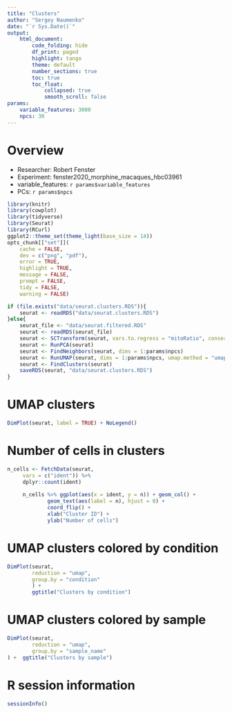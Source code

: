 ```yaml
---
title: "Clusters"
author: "Sergey Naumenko"
date: "`r Sys.Date()`"
output:
    html_document:
        code_folding: hide
        df_print: paged
        highlight: tango
        theme: default
        number_sections: true
        toc: true
        toc_float:
            collapsed: true
            smooth_scroll: false
params:
    variable_features: 3000
    npcs: 30
---
```


# Overview
- Researcher: Robert Fenster 
- Experiment: fenster2020_morphine_macaques_hbc03961
- variable_features: `r params$variable_features`
- PCs: `r params$npcs`

```r
library(knitr)
library(cowplot)
library(tidyverse)
library(Seurat)
library(RCurl)
ggplot2::theme_set(theme_light(base_size = 14))
opts_chunk[["set"]](
    cache = FALSE,
    dev = c("png", "pdf"),
    error = TRUE,
    highlight = TRUE,
    message = FALSE,
    prompt = FALSE,
    tidy = FALSE,
    warning = FALSE)
```

```r
if (file.exists("data/seurat.clusters.RDS")){
    seurat <- readRDS("data/seurat.clusters.RDS")
}else{
    seurat_file <- "data/seurat.filtered.RDS"
    seurat <- readRDS(seurat_file)
    seurat <- SCTransform(seurat, vars.to.regress = "mitoRatio", conserve.memory = TRUE)
    seurat <- RunPCA(seurat)
    seurat <- FindNeighbors(seurat, dims = 1:params$npcs)
    seurat <- RunUMAP(seurat, dims = 1:params$npcs, umap.method = "umap-learn", metric = "correlation")
    seurat <- FindClusters(seurat)
    saveRDS(seurat, "data/seurat.clusters.RDS")
}
```

# UMAP clusters
```r
DimPlot(seurat, label = TRUE) + NoLegend()
```

# Number of cells in clusters
```r
n_cells <- FetchData(seurat,
     vars = c("ident")) %>% 
     dplyr::count(ident) 
    
     n_cells %>% ggplot(aes(x = ident, y = n)) + geom_col() +
             geom_text(aes(label = n), hjust = 0) +
             coord_flip() +
             xlab("Cluster ID") +
             ylab("Number of cells")
```

# UMAP clusters colored by condition
```r
DimPlot(seurat,
        reduction = "umap",
        group.by = "condition"
        ) +
        ggtitle("Clusters by condition")
```

# UMAP clusters colored by sample
```r
DimPlot(seurat,
        reduction = "umap",
        group.by = "sample_name"
) +  ggtitle("Clusters by sample")
```

# R session information
```r
sessionInfo()
```
